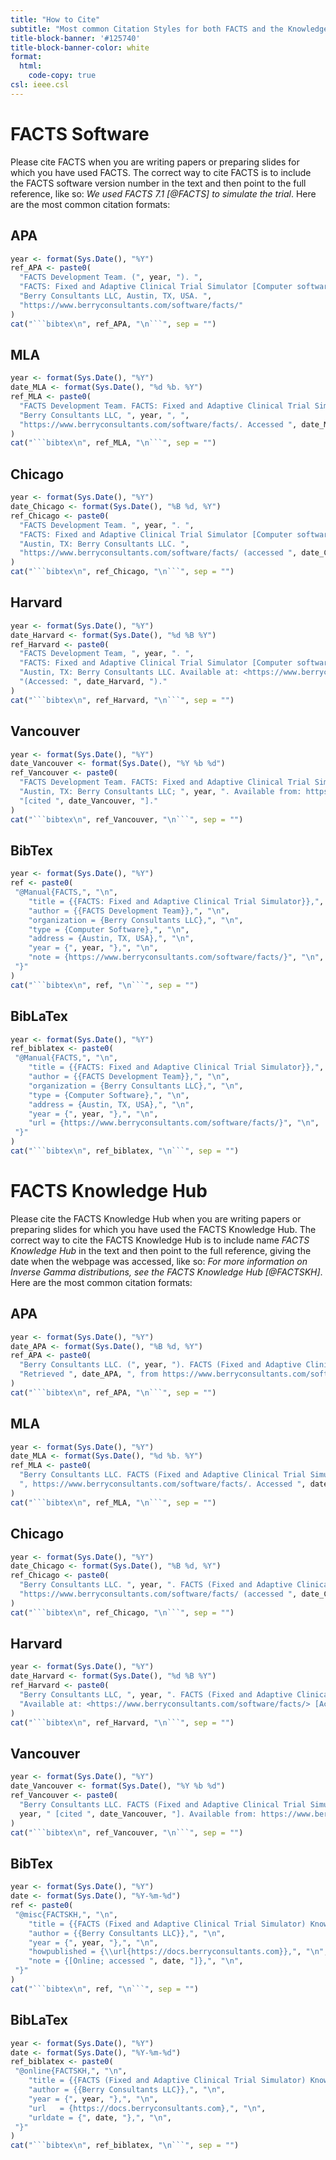 ```yaml
---
title: "How to Cite"
subtitle: "Most common Citation Styles for both FACTS and the Knowledge Hub"
title-block-banner: '#125740'
title-block-banner-color: white
format:
  html:
    code-copy: true
csl: ieee.csl
---
```


# FACTS Software

Please cite FACTS when you are writing papers or preparing slides for which you have used FACTS. The correct way to cite FACTS is to include the FACTS software version number in the text and then point to the full reference, like so: *We used FACTS 7.1 [@FACTS] to simulate the trial*.  Here are the most common citation formats:

::: {.panel-tabset}

## APA 

```R
year <- format(Sys.Date(), "%Y")
ref_APA <- paste0(
  "FACTS Development Team. (", year, "). ",
  "FACTS: Fixed and Adaptive Clinical Trial Simulator [Computer software]. ",
  "Berry Consultants LLC, Austin, TX, USA. ",
  "https://www.berryconsultants.com/software/facts/"
)
cat("```bibtex\n", ref_APA, "\n```", sep = "")
```

## MLA

```R
year <- format(Sys.Date(), "%Y")
date_MLA <- format(Sys.Date(), "%d %b. %Y")
ref_MLA <- paste0(
  "FACTS Development Team. FACTS: Fixed and Adaptive Clinical Trial Simulator. ",
  "Berry Consultants LLC, ", year, ", ",
  "https://www.berryconsultants.com/software/facts/. Accessed ", date_MLA, "."
)
cat("```bibtex\n", ref_MLA, "\n```", sep = "")
```

## Chicago

```R
year <- format(Sys.Date(), "%Y")
date_Chicago <- format(Sys.Date(), "%B %d, %Y")
ref_Chicago <- paste0(
  "FACTS Development Team. ", year, ". ",
  "FACTS: Fixed and Adaptive Clinical Trial Simulator [Computer software]. ",
  "Austin, TX: Berry Consultants LLC. ",
  "https://www.berryconsultants.com/software/facts/ (accessed ", date_Chicago, ")."
)
cat("```bibtex\n", ref_Chicago, "\n```", sep = "")
```

## Harvard

```R
year <- format(Sys.Date(), "%Y")
date_Harvard <- format(Sys.Date(), "%d %B %Y") 
ref_Harvard <- paste0(
  "FACTS Development Team, ", year, ". ",
  "FACTS: Fixed and Adaptive Clinical Trial Simulator [Computer software]. ",
  "Austin, TX: Berry Consultants LLC. Available at: <https://www.berryconsultants.com/software/facts/> ",
  "(Accessed: ", date_Harvard, ")."
)
cat("```bibtex\n", ref_Harvard, "\n```", sep = "")
```

## Vancouver

```R
year <- format(Sys.Date(), "%Y")
date_Vancouver <- format(Sys.Date(), "%Y %b %d")
ref_Vancouver <- paste0(
  "FACTS Development Team. FACTS: Fixed and Adaptive Clinical Trial Simulator [Computer software]. ",
  "Austin, TX: Berry Consultants LLC; ", year, ". Available from: https://www.berryconsultants.com/software/facts/ ",
  "[cited ", date_Vancouver, "]."
)
cat("```bibtex\n", ref_Vancouver, "\n```", sep = "")
```

## BibTex

```R
year <- format(Sys.Date(), "%Y")
ref <- paste0(
 "@Manual{FACTS,", "\n",
    "title = {{FACTS: Fixed and Adaptive Clinical Trial Simulator}},", "\n",
    "author = {{FACTS Development Team}},", "\n",
    "organization = {Berry Consultants LLC},", "\n",
    "type = {Computer Software},", "\n",
    "address = {Austin, TX, USA},", "\n",
    "year = {", year, "},", "\n",
    "note = {https://www.berryconsultants.com/software/facts/}", "\n",
 "}"
)
cat("```bibtex\n", ref, "\n```", sep = "")
```

## BibLaTex

```R
year <- format(Sys.Date(), "%Y")
ref_biblatex <- paste0(
 "@Manual{FACTS,", "\n",
    "title = {{FACTS: Fixed and Adaptive Clinical Trial Simulator}},", "\n",
    "author = {{FACTS Development Team}},", "\n",
    "organization = {Berry Consultants LLC},", "\n",
    "type = {Computer Software},", "\n",
    "address = {Austin, TX, USA},", "\n",
    "year = {", year, "},", "\n",
    "url = {https://www.berryconsultants.com/software/facts/}", "\n",
 "}"
)
cat("```bibtex\n", ref_biblatex, "\n```", sep = "")
```


:::


# FACTS Knowledge Hub

Please cite the FACTS Knowledge Hub when you are writing papers or preparing slides for which you have used the FACTS Knowledge Hub. The correct way to cite the FACTS Knowledge Hub is to include name *FACTS Knowledge Hub* in the text and then point to the full reference, giving the date when the webpage was accessed, like so: *For more information on Inverse Gamma distributions, see the FACTS Knowledge Hub [@FACTSKH]*. Here are the most common citation formats:

::: {.panel-tabset}

## APA 

```R
year <- format(Sys.Date(), "%Y")
date_APA <- format(Sys.Date(), "%B %d, %Y") 
ref_APA <- paste0(
  "Berry Consultants LLC. (", year, "). FACTS (Fixed and Adaptive Clinical Trial Simulator) Knowledge Hub. ",
  "Retrieved ", date_APA, ", from https://www.berryconsultants.com/software/facts/"
)
cat("```bibtex\n", ref_APA, "\n```", sep = "")
```

## MLA

```R
year <- format(Sys.Date(), "%Y")
date_MLA <- format(Sys.Date(), "%d %b. %Y") 
ref_MLA <- paste0(
  "Berry Consultants LLC. FACTS (Fixed and Adaptive Clinical Trial Simulator) Knowledge Hub. ", year, 
  ", https://www.berryconsultants.com/software/facts/. Accessed ", date_MLA, "."
)
cat("```bibtex\n", ref_MLA, "\n```", sep = "")
```

## Chicago

```R
year <- format(Sys.Date(), "%Y")
date_Chicago <- format(Sys.Date(), "%B %d, %Y")
ref_Chicago <- paste0(
  "Berry Consultants LLC. ", year, ". FACTS (Fixed and Adaptive Clinical Trial Simulator) Knowledge Hub. ",
  "https://www.berryconsultants.com/software/facts/ (accessed ", date_Chicago, ")."
)
cat("```bibtex\n", ref_Chicago, "\n```", sep = "")
```

## Harvard

```R
year <- format(Sys.Date(), "%Y")
date_Harvard <- format(Sys.Date(), "%d %B %Y")
ref_Harvard <- paste0(
  "Berry Consultants LLC, ", year, ". FACTS (Fixed and Adaptive Clinical Trial Simulator) Knowledge Hub. [online] ",
  "Available at: <https://www.berryconsultants.com/software/facts/> [Accessed ", date_Harvard, "]."
)
cat("```bibtex\n", ref_Harvard, "\n```", sep = "")
```

## Vancouver

```R
year <- format(Sys.Date(), "%Y")
date_Vancouver <- format(Sys.Date(), "%Y %b %d")
ref_Vancouver <- paste0(
  "Berry Consultants LLC. FACTS (Fixed and Adaptive Clinical Trial Simulator) Knowledge Hub [Internet]. ",
  year, " [cited ", date_Vancouver, "]. Available from: https://www.berryconsultants.com/software/facts/"
)
cat("```bibtex\n", ref_Vancouver, "\n```", sep = "")
```

## BibTex

```R
year <- format(Sys.Date(), "%Y")
date <- format(Sys.Date(), "%Y-%m-%d")
ref <- paste0(
 "@misc{FACTSKH,", "\n",
    "title = {{FACTS (Fixed and Adaptive Clinical Trial Simulator) Knowledge Hub}},", "\n",
    "author = {{Berry Consultants LLC}},", "\n",
    "year = {", year, "},", "\n",
    "howpublished = {\\url{https://docs.berryconsultants.com}},", "\n",
    "note = {[Online; accessed ", date, "]},", "\n",
 "}"
)
cat("```bibtex\n", ref, "\n```", sep = "")
```

## BibLaTex

```R
year <- format(Sys.Date(), "%Y")
date <- format(Sys.Date(), "%Y-%m-%d")
ref_biblatex <- paste0(
 "@online{FACTSKH,", "\n",
    "title = {{FACTS (Fixed and Adaptive Clinical Trial Simulator) Knowledge Hub}},", "\n",
    "author = {{Berry Consultants LLC}},", "\n",
    "year = {", year, "},", "\n",
    "url   = {https://docs.berryconsultants.com},", "\n",
    "urldate = {", date, "},", "\n",
 "}"
)
cat("```bibtex\n", ref_biblatex, "\n```", sep = "")
```

:::